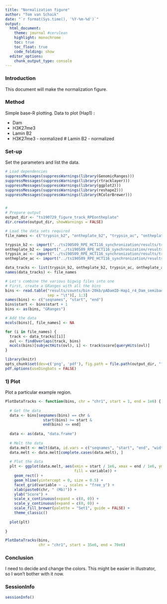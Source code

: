 ```yaml
---
title: "Normalization figure"
author: "Tom van Schaik"
date: "`r format(Sys.time(), '%Y-%m-%d')`"
output: 
  html_document:
    theme: journal #cerulean
    highlight: monochrome
    toc: true
    toc_float: true
    code_folding: show
  editor_options:
    chunk_output_type: console
---
```


### Introduction

This document will make the normalization figure.


### Method

Simple base-R plotting. Data to plot (Hap1) :

  * Dam
  * H3K27me3
  * Lamin B2
  * H3K27me3 - normalized
  # Lamin B2 - normalized
  

### Set-up

Set the parameters and list the data.

```r

# Load dependencies
suppressMessages(suppressWarnings(library(GenomicRanges)))
suppressMessages(suppressWarnings(library(rtracklayer)))
suppressMessages(suppressWarnings(library(ggplot2)))
suppressMessages(suppressWarnings(library(reshape2)))
suppressMessages(suppressWarnings(library(RColorBrewer)))


# 
# Prepare output
output_dir <- "ts190729_figure_track_RPEontheplate"
dir.create(output_dir, showWarnings = FALSE)

# Load the data sets required
file_names <- c("trypsin_b2", "ontheplate_b2", "trypsin_ac", "ontheplate_ac")

trypsin_b2 <- import("../ts190509_RPE_HCT116_synchronization/results/tracks/normalized/bin-20kb/pADamID-RPE_bulk_LMNB2-20kb-combined.bw")
ontheplate_b2 <- import("../ts190509_RPE_HCT116_synchronization/results/tracks/normalized/bin-20kb/pADamID-RPE_ontheplate_LMNB2-20kb-combined.bw")
trypsin_ac <- import("../ts190509_RPE_HCT116_synchronization/results/tracks/normalized/bin-20kb/pADamID-RPE_bulk_LMNAC-20kb-combined.bw")
ontheplate_ac <- import("../ts190509_RPE_HCT116_synchronization/results/tracks/normalized/bin-20kb/pADamID-RPE_ontheplate_LMNAC-20kb-combined.bw")

data_tracks <- list(trypsin_b2, ontheplate_b2, trypsin_ac, ontheplate_ac)
names(data_tracks) <- file_names

# Let's combine the various bigwig files into one
# First, create a GRanges with all the bins
bins <- read.table("results/counts/bin-20kb/pADamID-Hap1_r4_Dam_semibad-Dam-20kb.counts.txt.gz",
                   sep = "\t")[, 1:3]
names(bins) <- c("seqnames", "start", "end")
bins$start <- bins$start + 1
bins <- as(bins, "GRanges")

# Add the data
mcols(bins)[, file_names] <- NA 

for (i in file_names) {
  track <- data_tracks[[i]]
  ovl <- findOverlaps(track, bins)
  mcols(bins)[subjectHits(ovl), i] <- track$score[queryHits(ovl)]
}


```

```r
library(knitr)
opts_chunk$set(dev=c('png', 'pdf'), fig.path = file.path(output_dir, "figures/"))
pdf.options(useDingbats = FALSE)
```


### 1) Plot

Plot a particular example region.

```r

PlotDataTracks <- function(bins, chr = "chr1", start = 1, end = 1e6) {
  
  # Get the data
  data <- bins[seqnames(bins) == chr & 
                 start(bins) >= start & 
                 end(bins) <= end]
  
  data <- as(data, "data.frame")
  
  # Melt the data
  data.melt <- melt(data, id.vars = c("seqnames", "start", "end", "width", "strand"))
  data.melt <- data.melt[complete.cases(data.melt), ]
  
  # Plot the data
  plt <- ggplot(data.melt, aes(xmin = start / 1e6, xmax = end / 1e6, ymin = 0, ymax = value,
                               fill = variable)) +
    geom_rect() +
    geom_hline(yintercept = 0, size = 0.5) +
    facet_grid(variable ~ ., scales = "free_y") +
    xlab(paste0(chr, " (Mb)")) +
    ylab("Score") +
    scale_x_continuous(expand = c(0, 0)) + 
    scale_y_continuous(expand = c(0, 0)) +
    scale_fill_brewer(palette = "Set1", guide = FALSE) +
    theme_classic()
  
  plot(plt)
  
}

PlotDataTracks(bins, 
               chr = "chr1", start = 35e6, end = 70e6)

```


### Conclusion

I need to decide and change the colors. This might be easier in illustrator, so 
I won't bother with it now.


### SessionInfo

```r

sessionInfo()

```





















